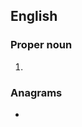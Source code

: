 ==English==

===Proper noun===
{{en-proper noun}}

# {{initialism of|{{w|Royal Automobile Club of Tasmania}}|lang=en}}

===Anagrams===
* {{anagrams|en|-crat|C-rat|CART|Cart|cart|crat}}